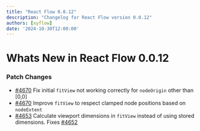 ```yaml
---
title: "React Flow 0.0.12"
description: "Changelog for React Flow version 0.0.12"
authors: [xyflow]
date: '2024-10-30T12:00:00'
---
```

# Whats New in React Flow 0.0.12
### Patch Changes
-   [#4670](https://github.com/xyflow/xyflow/pull/4670) Fix initial `fitView` not working correctly for `nodeOrigin` other than [0,0]
-   [#4670](https://github.com/xyflow/xyflow/pull/4670) Improve `fitView` to respect clamped node positions based on `nodeExtent`
-   [#4653](https://github.com/xyflow/xyflow/pull/4653) Calculate viewport dimensions in `fitView` instead of using stored dimensions. Fixes [#4652](https://github.com/xyflow/xyflow/issues/4652)

